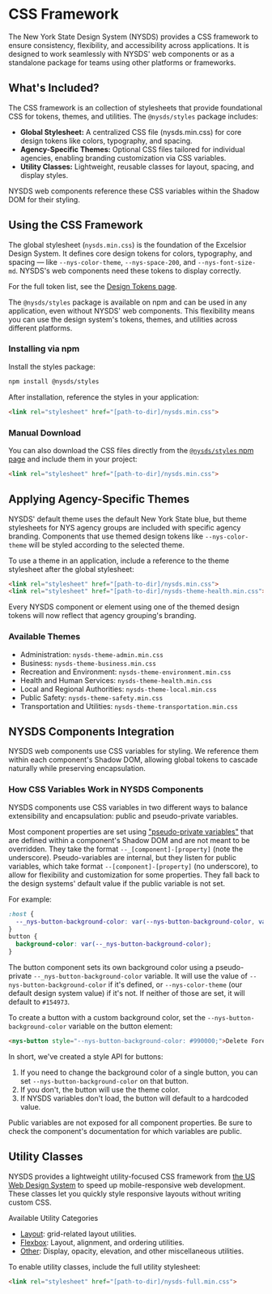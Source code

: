 
<Meta title="Styles" />

# CSS Framework

The New York State Design System (NYSDS) provides a CSS framework to ensure consistency, flexibility, and accessibility across applications. It is designed to work seamlessly with NYSDS' web components or as a standalone package for teams using other platforms or frameworks.

## What's Included?

The CSS framework is an collection of stylesheets that provide foundational CSS for tokens, themes, and utilities. The `@nysds/styles` package includes:
  - **Global Stylesheet:** A centralized CSS file (nysds.min.css) for core design tokens like colors, typography, and spacing.
  - **Agency-Specific Themes:** Optional CSS files tailored for individual agencies, enabling branding customization via CSS variables.
  - **Utility Classes:** Lightweight, reusable classes for layout, spacing, and display styles.

NYSDS web components reference these CSS variables within the Shadow DOM for their styling.

## Using the CSS Framework

The global stylesheet (`nysds.min.css`) is the foundation of the Excelsior Design System. It defines core design tokens for colors, typography, and spacing — like `--nys-color-theme`, `--nys-space-200`, and `--nys-font-size-md`. NYSDS's web components need these tokens to display correctly.

For the full token list, see the [Design Tokens page](?path=/docs/design-tokens--docs).

The `@nysds/styles` package is available on npm and can be used in any application, even without NYSDS' web components. This flexibility means you can use the design system's tokens, themes, and utilities across different platforms.

### Installing via npm

Install the styles package:

``` bash 
npm install @nysds/styles
```

After installation, reference the styles in your application:

```html
<link rel="stylesheet" href="[path-to-dir]/nysds.min.css"> 
```

### Manual Download

You can also download the CSS files directly from the [`@nysds/styles` npm page](https://www.npmjs.com/org/nysds) and include them in your project:

```html
<link rel="stylesheet" href="[path-to-dir]/nysds.min.css">
```

##  Applying Agency-Specific Themes

NYSDS' default theme uses the default New York State blue, but theme stylesheets for NYS agency groups are included with specific agency branding. Components that use themed design tokens like `--nys-color-theme` will be styled according to the selected theme.

To use a theme in an application, include a reference to the theme stylesheet after the global stylesheet:

``` html
<link rel="stylesheet" href="[path-to-dir]/nysds.min.css">
<link rel="stylesheet" href="[path-to-dir]/nysds-theme-health.min.css">
```

Every NYSDS component or element using one of the themed design tokens will now reflect that agency grouping's branding.

### Available Themes

- Administration: `nysds-theme-admin.min.css`
- Business: `nysds-theme-business.min.css`
- Recreation and Environment: `nysds-theme-environment.min.css`
- Health and Human Services: `nysds-theme-health.min.css`
- Local and Regional Authorities: `nysds-theme-local.min.css`
- Public Safety: `nysds-theme-safety.min.css`
- Transportation and Utilities: `nysds-theme-transportation.min.css`

## NYSDS Components Integration

NYSDS web components use CSS variables for styling. We reference them within each component's Shadow DOM, allowing global tokens to cascade naturally while preserving encapsulation.

### How CSS Variables Work in NYSDS Components

NYSDS components use CSS variables in two different ways to balance extensibility and encapsulation: public and pseudo-private variables.

Most component properties are set using ["pseudo-private variables"](https://youtu.be/ZuZizqDF4q8?t=711) that are defined within a component's Shadow DOM and are not meant to be overridden. They take the format `--_[component]-[property]` (note the underscore). Pseudo-variables are internal, but they listen for public variables, which take format `--[component]-[property]` (no underscore), to allow for flexibility and customization for some properties. They fall back to the design systems' default value if the public variable is not set.

For example:

``` css
:host { 
  --_nys-button-background-color: var(--nys-button-background-color, var(--nys-color-theme, #154973;)); 
}
button { 
  background-color: var(--_nys-button-background-color); 
}
```

The button component sets its own background color using a pseudo-private `--_nys-button-background-color` variable. It will use the value of `--nys-button-background-color` if it's defined, or `--nys-color-theme` (our default design system value) if it's not. If neither of those are set, it will default to `#154973`.

To create a button with a custom background color, set the `--nys-button-background-color` variable on the button element:

``` html
<nys-button style="--nys-button-background-color: #990000;">Delete Forever</button>
```

In short, we've created a style API for buttons:

1. If you need to change the background color of a single button, you can set `--nys-button-background-color` on that button.
2. If you don't, the button will use the theme color.
3. If NYSDS variables don't load, the button will default to a hardcoded value.

Public variables are not exposed for all component properties. Be sure to check the component's documentation for which variables are public.

## Utility Classes

NYSDS provides a lightweight utility-focused CSS framework from [the US Web Design System](https://designsystem.digital.gov/utilities/) to speed up mobile-responsive web development. These classes let you quickly style responsive layouts without writing custom CSS.

Available Utility Categories
- [Layout](?path=/docs/layout-grid--docs): grid-related layout utilities.
- [Flexbox](?path=/docs/flexbox--docs): Layout, alignment, and ordering utilities.
- [Other](?path=/docs/utilities--docs): Display, opacity, elevation, and other miscellaneous utilities.

To enable utility classes, include the full utility stylesheet:

```html
<link rel="stylesheet" href="[path-to-dir]/nysds-full.min.css">
```
